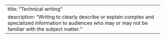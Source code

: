 ---
title: "Technical writing"
description: "Writing to clearly describe or explain complex and specialized information to audiences who may or may not be familiar with the subject matter."
---